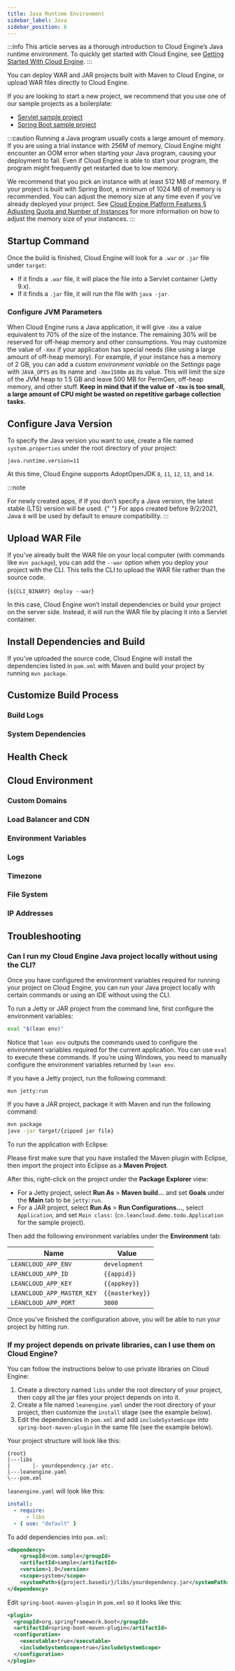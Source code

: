 ```yaml
---
title: Java Runtime Environment
sidebar_label: Java
sidebar_position: 6
---
```



:::info
This article serves as a thorough introduction to Cloud Engine’s Java runtime environment. To quickly get started with Cloud Engine, see [Getting Started With Cloud Engine](/sdk/engine/deploy/getting-started).
:::

You can deploy WAR and JAR projects built with Maven to Cloud Engine, or upload WAR files directly to Cloud Engine.

If you are looking to start a new project, we recommend that you use one of our sample projects as a boilerplate:

- [Servlet sample project](https://github.com/leancloud/servlet-getting-started)
- [Spring Boot sample project](https://github.com/leancloud/spring-boot-getting-started)

:::caution
Running a Java program usually costs a large amount of memory. If you are using a trial instance with 256M of memory, Cloud Engine might encounter an OOM error when starting your Java program, causing your deployment to fail. Even if Cloud Engine is able to start your program, the program might frequently get restarted due to low memory.

We recommend that you pick an instance with at least 512 MB of memory. If your project is built with Spring Boot, a minimum of 1024 MB of memory is recommended. You can adjust the memory size at any time even if you've already deployed your project. See [Cloud Engine Platform Features § Adjusting Quota and Number of Instances](/sdk/engine/deploy/platform/#adjusting-quota-and-number-of-instances) for more information on how to adjust the memory size of your instances.
:::

## Startup Command

Once the build is finished, Cloud Engine will look for a `.war` or `.jar` file under `target`:

- If it finds a `.war` file, it will place the file into a Servlet container (Jetty 9.x).
- If it finds a `.jar` file, it will run the file with `java -jar`.

### Configure JVM Parameters

When Cloud Engine runs a Java application, it will give `-Xmx` a value equivalent to 70% of the size of the instance. The remaining 30% will be reserved for off-heap memory and other consumptions. You may customize the value of `-Xmx` if your application has special needs (like using a large amount of off-heap memory). For example, if your instance has a memory of 2 GB, you can add a _custom environment variable_ on the _Settings_ page with `JAVA_OPTS` as its name and `-Xmx1500m` as its value. This will limit the size of the JVM heap to 1.5 GB and leave 500 MB for PermGen, off-heap memory, and other stuff. **Keep in mind that if the value of `-Xmx` is too small, a large amount of CPU might be wasted on repetitive garbage collection tasks.**

## Configure Java Version

To specify the Java version you want to use, create a file named `system.properties` under the root directory of your project:

```plain title='system.properties'
java.runtime.version=11
```

At this time, Cloud Engine supports AdoptOpenJDK `8`, `11`, `12`, `13`, and `14`.

:::note

<Conditional brand="leancloud">For newly created apps, if</Conditional>
<Conditional brand="tds">If</Conditional> you don’t specify a Java version, the
latest stable (LTS) version will be used.
<Conditional brand="leancloud">
  {" "}
  For apps created before 9/2/2021, Java `8` will be used by default to ensure compatibility.
</Conditional>
:::

## Upload WAR File

If you’ve already built the WAR file on your local computer (with commands like `mvn package`), you can add the `--war` option when you deploy your project with the CLI. This tells the CLI to upload the WAR file rather than the source code.

<CodeBlock className="sh">{`${CLI_BINARY} deploy --war`}</CodeBlock>

In this case, Cloud Engine won’t install dependencies or build your project on the server side. Instead, it will run the WAR file by placing it into a Servlet container.

## Install Dependencies and Build

If you’ve uploaded the source code, Cloud Engine will install the dependencies listed in `pom.xml` with Maven and build your project by running `mvn package`.

## Customize Build Process

<BuildingScripts />

### Build Logs

<BuildingBuildLogs />

### System Dependencies

<BuildingSystemDependencies />

## Health Check

<CloudHealthCheck />

## Cloud Environment

### Custom Domains

<CloudCustomDomain />

### Load Balancer and CDN

<CloudLoadBalancer only="java" />

### Environment Variables

<CloudEnvironments />

### Logs

<CloudLogs only="java" />

### Timezone

<CloudTimezone />

### File System

<CloudFilesystem />

### IP Addresses

<CloudInternetAddress />

## Troubleshooting

### Can I run my Cloud Engine Java project locally without using the CLI?

Once you have configured the environment variables required for running your project on Cloud Engine, you can run your Java project locally with certain commands or using an IDE without using the CLI.

To run a Jetty or JAR project from the command line, first configure the environment variables:

```sh
eval "$(lean env)"
```

Notice that `lean env` outputs the commands used to configure the environment variables required for the current application. You can use `eval` to execute these commands.
If you’re using Windows, you need to manually configure the environment variables returned by `lean env`.

If you have a Jetty project, run the following command:

```
mvn jetty:run
```

If you have a JAR project, package it with Maven and run the following command:

```sh
mvn package
java -jar target/{zipped jar file}
```

To run the application with Eclipse:

Please first make sure that you have installed the Maven plugin with Eclipse, then import the project into Eclipse as a **Maven Project**.

After this, right-click on the project under the **Package Explorer** view:

- For a Jetty project, select **Run As** > **Maven build…** and set **Goals** under the **Main** tab to be `jetty:run`.
- For a JAR project, select **Run As** > **Run Configurations…**, select `Application`, and set `Main class:` (`cn.leancloud.demo.todo.Application` for the sample project).

Then add the following environment variables under the **Environment** tab:

| Name                       | Value           |
| -------------------------- | --------------- |
| `LEANCLOUD_APP_ENV`        | `development`   |
| `LEANCLOUD_APP_ID`         | `{{appid}}`     |
| `LEANCLOUD_APP_KEY`        | `{{appkey}}`    |
| `LEANCLOUD_APP_MASTER_KEY` | `{{masterkey}}` |
| `LEANCLOUD_APP_PORT`       | `3000`          |

Once you’ve finished the configuration above, you will be able to run your project by hitting _run_.

### If my project depends on private libraries, can I use them on Cloud Engine?

You can follow the instructions below to use private libraries on Cloud Engine:

1. Create a directory named `libs` under the root directory of your project, then copy all the jar files your project depends on into it.
2. Create a file named `leanengine.yaml` under the root directory of your project, then customize the `install` stage (see the example below).
3. Edit the dependencies in `pom.xml` and add `includeSystemScope` into `spring-boot-maven-plugin` in the same file (see the example below).

Your project structure will look like this:

```
{root}
|---libs
|       |- yourdependency.jar etc.
|---leanengine.yaml
\---pom.xml
```

`leanengine.yaml` will look like this:

```yaml
install:
  - require:
      - libs
  - { use: "default" }
```

To add dependencies into `pom.xml`:

```xml
<dependency>
    <groupId>com.sample</groupId>
    <artifactId>sample</artifactId>
    <version>1.0</version>
    <scope>system</scope>
    <systemPath>${project.basedir}/libs/yourdependency.jar</systemPath>
</dependency>
```

Edit `spring-boot-maven-plugin` in `pom.xml` so it looks like this:

```xml
<plugin>
  <groupId>org.springframework.boot</groupId>
  <artifactId>spring-boot-maven-plugin</artifactId>
  <configuration>
    <executable>true</executable>
    <includeSystemScope>true</includeSystemScope>
  </configuration>
</plugin>
```

